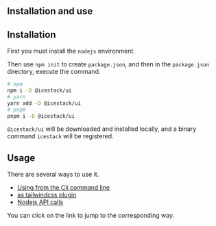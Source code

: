 ## Installation and use

## Installation

First you must install the `nodejs` environment.

Then use `npm init` to create `package.json`, and then in the `package.json` directory, execute the command.

```sh
# npm
npm i -D @icestack/ui
# yarn
yarn add -D @icestack/ui
# pnpm
pnpm i -D @icestack/ui

```

`@icestack/ui` will be downloaded and installed locally, and a binary command `icestack` will be registered.

## Usage

There are several ways to use it.

- [Using from the Cli command line](./usage/cli)
- [as tailwindcss plugin](./usage/tailwindcss)
- [Nodejs API calls](./usage/nodejs)

You can click on the link to jump to the corresponding way.

